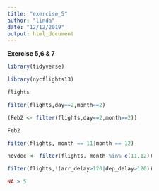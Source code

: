 ```yaml
---
title: "exercise_5"
author: "linda"
date: "12/12/2019"
output: html_document
---
```


**Exercise 5,6 & 7**

```r
library(tidyverse)
```


```r
library(nycflights13)
```

```r
flights
```

```r
filter(flights,day==2,month==2)
```


```r
(Feb2 <- filter(flights,day==2,month==2))
```

```r
Feb2
```

```r
filter(flights, month == 11|month == 12)
```

```r
novdec <- filter(flights, month %in% c(11,12))
```

```r
filter(flights,!(arr_delay>120|dep_delay>120))
```

```r
NA > 5
```
















































